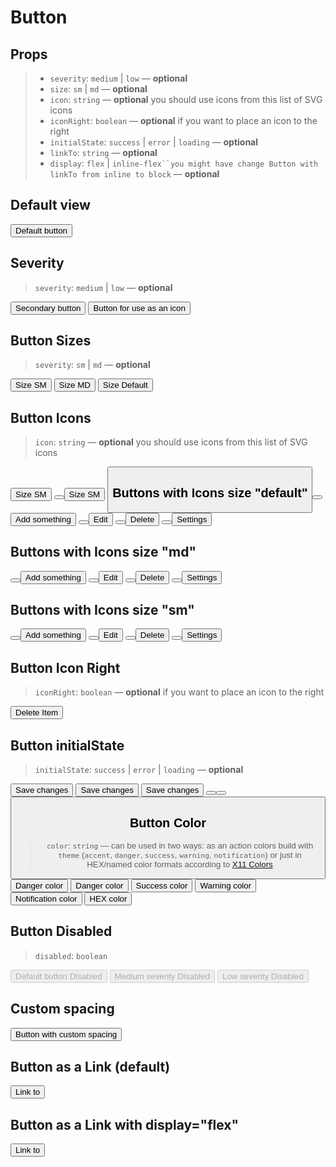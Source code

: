 
<Meta title="Components/Button" component={Button} />

# Button

## Props

> - `severity`: `medium` | `low` — **optional**
> - `size`: `sm` | `md` — **optional**
> - `icon`: `string` — **optional** you should use icons from this <LinkTo kind="components-svgicon--ui">list of SVG icons</LinkTo>
> - `iconRight`: `boolean` — **optional** if you want to place an icon to the right
> - `initialState`: `success` | `error` | `loading` — **optional**
> - `linkTo`: `string` — **optional**
> - `display`: `flex` | ` inline-flex``you might have change Button with linkTo from inline to block ` — **optional**

## Default view

<Preview>
  <Story name="default">
    <Button initialState="success" href>
      Default button
    </Button>
  </Story>
</Preview>

## Severity

> `severity`: `medium` | `low` — **optional**

<Preview>
  <Story name="button/severity">
    <Flex justifyContent="space-evenly">
      <Button severity="medium">Secondary button</Button>
      <Button severity="low">Button for use as an icon</Button>
    </Flex>
  </Story>
</Preview>

## Button Sizes

> `severity`: `sm` | `md` — **optional**

<Preview>
  <Story name="size">
    <Flex justifyContent="space-evenly">
      <Button size="sm">Size SM</Button>
      <Button size="md">Size MD</Button>
      <Button>Size Default</Button>
    </Flex>
  </Story>
</Preview>

## Button Icons

> `icon`: `string` — **optional** you should use icons from this <LinkTo kind="components-svgicon--ui">list of SVG icons</LinkTo>

<Preview>
  <Story name="icons">
    <Flex justifyContent="space-evenly">
      <Button icon="plus">Size SM</Button>
      <Button icon="plus" />
      <Button icon="plus" severity="medium">
        Size SM
      </Button>
      <Button icon="plus" severity="medium" />
    </Flex>
  </Story>
</Preview>

## Buttons with Icons size "default"

<Preview>
  <Story name="icons/default">
    <Flex justifyContent="space-evenly">
      <Button severity="low" icon="plus" />
      <Button severity="low" icon="plus">
        Add something
      </Button>
      <Button severity="low" icon="edit" />
      <Button severity="low" icon="edit">
        Edit
      </Button>
      <Button severity="low" icon="trash" />
      <Button severity="low" icon="trash">
        Delete
      </Button>
      <Button severity="low" icon="settings" />
      <Button severity="low" icon="settings">
        Settings
      </Button>
    </Flex>
  </Story>
</Preview>

## Buttons with Icons size "md"

<Preview>
  <Story name="icons/md">
    <Flex justifyContent="space-evenly">
      <Button severity="low" size="md" icon="plus" />
      <Button severity="low" size="md" icon="plus">
        Add something
      </Button>
      <Button severity="low" size="md" icon="edit" />
      <Button severity="low" size="md" icon="edit" title="Edit">
        Edit
      </Button>
      <Button severity="low" size="md" icon="trash" />
      <Button severity="low" size="md" icon="trash">
        Delete
      </Button>
      <Button severity="low" size="md" icon="settings" />
      <Button severity="low" size="md" icon="settings">
        Settings
      </Button>
    </Flex>
  </Story>
</Preview>

## Buttons with Icons size "sm"

<Preview>
  <Story name="icons/sm">
    <Flex justifyContent="space-evenly">
      <Button severity="low" size="sm" icon="plus" />
      <Button severity="low" size="sm" icon="plus">
        Add something
      </Button>
      <Button severity="low" size="sm" icon="edit" />
      <Button severity="low" size="sm" icon="edit">
        Edit
      </Button>
      <Button severity="low" size="sm" icon="trash" />
      <Button severity="low" size="sm" icon="trash">
        Delete
      </Button>
      <Button severity="low" size="sm" icon="settings" />
      <Button severity="low" size="sm" icon="settings">
        Settings
      </Button>
    </Flex>
  </Story>
</Preview>

## Button Icon Right

> `iconRight`: `boolean` — **optional** if you want to place an icon to the right

<Preview>
  <Story name="iconRight">
    <Flex justifyContent="space-evenly">
      <Button iconRight severity="low" icon="trash">
        Delete Item
      </Button>
    </Flex>
  </Story>
</Preview>

## Button initialState

> `initialState`: `success` | `error` | `loading` — **optional**

<Preview>
  <Story name="initialState">
    <Flex justifyContent="space-evenly">
      <Button initialState="loading">Save changes</Button>
      <Button initialState="success">Save changes</Button>
      <Button initialState="error">Save changes</Button>
      <Button initialState="loading" />
      <Button initialState="success" />
      <Button initialState="error" />
    </Flex>
  </Story>
</Preview>

## Button Color

> `color`: `string` — can be used in two ways: as an action colors build with `theme` (`accent`, `danger`, `success`, `warning`, `notification`) or just in HEX/named color formats according to [X11 Colors](https://en.wikipedia.org/wiki/X11_color_names)

<Preview>
  <Story name="color">
    <Flex justifyContent="space-evenly">
      <Button color="danger" icon="danger">
        Danger color
      </Button>
      <Button color="danger" icon="danger" severity="medium">
        Danger color
      </Button>
      <Button color="success">Success color</Button>
      <Button color="warning">Warning color</Button>
      <Button color="notification">Notification color</Button>
      <Button color="#FF1493">HEX color</Button>
    </Flex>
  </Story>
</Preview>

## Button Disabled

> `disabled`: `boolean`

<Preview>
  <Story name="disabled">
    <Flex justifyContent="space-evenly">
      <Button disabled>Default button Disabled</Button>
      <Button severity="medium" disabled>
        Medium severity Disabled
      </Button>
      <Button severity="low" disabled>
        Low severity Disabled
      </Button>
    </Flex>
  </Story>
</Preview>

## Custom spacing

<Preview>
  <Story name="custom-spacing">
    <GnuiContainer>
      <p>
        <Button ml="3rem" mb="10rem" innerSpacing="0">
          Button with custom spacing
        </Button>
      </p>
    </GnuiContainer>
  </Story>
</Preview>

## Button as a Link (default)

<Preview>
  <Story name="button link">
    <Button linkTo="http://google.com" target="_blank">
      Link to
    </Button>
  </Story>
</Preview>

## Button as a Link with display="flex"

<Preview>
  <Story name="button link flex">
    <Button display="flex" linkTo="http://google.com" target="_blank">
      Link to
    </Button>
  </Story>
</Preview>
